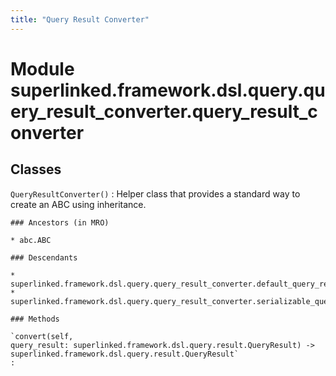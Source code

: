 ```yaml
---
title: "Query Result Converter"
---
```


Module superlinked.framework.dsl.query.query_result_converter.query_result_converter
====================================================================================

Classes
-------

`QueryResultConverter()`
:   Helper class that provides a standard way to create an ABC using
    inheritance.

    ### Ancestors (in MRO)

    * abc.ABC

    ### Descendants

    * superlinked.framework.dsl.query.query_result_converter.default_query_result_converter.DefaultQueryResultConverter
    * superlinked.framework.dsl.query.query_result_converter.serializable_query_result_converter.SerializableQueryResultConverter

    ### Methods

    `convert(self, query_result: superlinked.framework.dsl.query.result.QueryResult) ‑> superlinked.framework.dsl.query.result.QueryResult`
    :